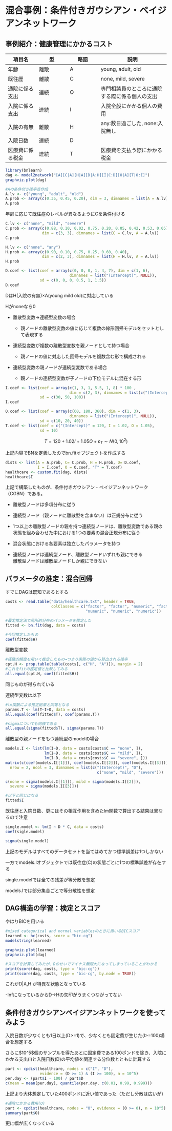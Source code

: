 # 混合事例：条件付きガウシアン・ベイジアンネットワーク

## 事例紹介：健康管理にかかるコスト

| 項目名           | 型   | 略語 | 説明                                           |
|--------------|--------------|--------------|-------------------------------|
| 年齢             | 離散 | A    | young, adult, old                              |
| 既往歴           | 離散 | C    | none, mild, severe                             |
| 通院に係る支出   | 連続 | O    | 専門相談員のところに通院する際に係る個人の支出 |
| 入院に係る支出   | 連続 | I    | 入院全般にかかる個人の費用                     |
| 入院の有無       | 離散 | H    | any:数日過ごした, none:入院無し                |
| 入院日数         | 連続 | D    |                                                |
| 医療費に係る税金 | 連続 | T    | 医療費を支払う際にかかる税金                   |

```r
library(bnlearn)
dag <- model2network("[A][C|A][H|A][D|A:H][I|C:D][O|A][T|O:I]")
graphviz.plot(dag)
```

```r
#Aの条件付き確率表作成
A.lv <- c("young", "adult", "old")
A.prob <- array(c(0.35, 0.45, 0.20), dim = 3, dimnames = list(A = A.lv))
A.prob
```

年齢に応じて既往症のレベルが異なるようにCを条件付ける

```r
C.lv <- c("none", "mild", "severe")
C.prob <- array(c(0.88, 0.10, 0.02, 0.75, 0.20, 0.05, 0.42, 0.53, 0.05),
                dim = c(3, 3), dimnames = list(C = C.lv, A = A.lv))
C.prob
```

```r
H.lv <- c("none", "any")
H.prob <- array(c(0.90, 0.10, 0.75, 0.25, 0.60, 0.40),
                dim = c(2, 3), dimnames = list(H = H.lv, A = A.lv))
H.prob
```

```r
D.coef <- list(coef = array(c(0, 0, 0, 1, 4, 7), dim = c(1, 6),
                            dimnames = list("(Intercept)", NULL)),
               sd = c(0, 0, 0, 0.5, 1, 1.5))
D.coef
```

DはH(入院の有無)×A(young mild old)に対応している

Hがnoneなら0

-   離散型変数→連続型変数の場合

    -   親ノードの離散型変数の値に応じて複数の線形回帰モデルをセットとして表現する

-   連続型変数が複数の離散型変数を親ノードとして持つ場合

    -   親ノードの値に対応した回帰モデルを複数含む形で構成される

-   連続型変数の親ノードが連続型変数である場合

    -   親ノードの連続型変数が子ノードの下位モデルに混在する形

```r
I.coef <- list(coef = array(c(1, 3, 1, 5.5, 1, 8) * 100 ,
                            dim = c(2, 3), dimnames = list(c("(Intercept)", "D"), NULL)) ,
               sd = c(30, 50, 100))
I.coef
```

```r
O.coef <- list(coef = array(c(60, 180, 360), dim = c(1, 3),
                            dimnames = list("(Intercept)", NULL)),
               sd = c(10, 20, 40))
T.coef <- list(coef = c("(Intercept)" = 120, I = 1.02, O = 1.05),
               sd = 10)
```

$$
T= 120+1.02I+1.05O+\varepsilon_T\sim N(0,10^2)
$$

上記内容でBNを定義したのでbn.fitオブジェクトを作成する

```r
dists <- list(A = A.prob, C= C.prob, H = H.prob, D= D.coef,
              I = I.coef, O = O.coef, "T" = T.coef)
healthcare <- custom.fit(dag, dists)
healthcare$I
```

上記で構築したものが、条件付きガウシアン・ベイジアンネットワーク（CGBN）である。

-   離散型ノードは多項分布に従う

-   連続型ノード（親ノードに離散型を含まない）は正規分布に従う

-   1つ以上の離散型ノードの親を持つ連続型ノードは、離散型変数である親の状態を組み合わせた中における1つの要素の混合正規分布に従う

-   混合状態における各要素は独立したパラメータを持つ

-   連続型ノードは連続型ノード、離散型ノードいずれも親にできる\
    離散型ノードは離散型ノードしか親にできない

## パラメータの推定：混合回帰

すでにDAGは既知であるとする

```r
costs <- read.table("data/healthcare.txt", header = TRUE,
                    colClasses = c("factor", "factor", "numeric", "factor",
                                   "numeric", "numeric", "numeric"))
```

```r
#最尤推定法で局所的分布のパラメータを推定した
fitted <- bn.fit(dag, data = costs)
```

```r
#今回推定したもの
coef(fitted$H)
```

離散型変数

```r
#経験的頻度を用いて推定したもの→つまり実際の値から算出される確率
cpt.H <- prop.table(table(costs[, c("H", "A")]), margin = 2)
#これをfitの推定値と比較してみる
all.equal(cpt.H, coef(fitted$H))
```

同じものが得られている

連続型変数は以下

```r
#lm関数による推定結果と同等となる
params.T <- lm(T~I+O, data = costs)
all.equal(coef(fitted$T), coef(params.T))
```

```r
#sigmaについても同様である
all.equal(sigma(fitted$T), sigma(params.T))
```

離散型の親ノードをもつ連続型のmodelの場合

```r
models.I <- list(lm(I~D, data = costs[costs$C == "none", ]),
                 lm(I~D, data = costs[costs$C == "mild", ]),
                 lm(I~D, data = costs[costs$C == "severe", ]))
matrix(c(coef(models.I[[1]]), coef(models.I[[2]]), coef(models.I[[3]])),
  nrow = 2, ncol = 3, dimnames = list(c("(Intercept)", "D"),
                                        c("none", "mild", "severe")))
```

```r
c(none = sigma(models.I[[1]]), mild = sigma(models.I[[2]]),
  severe = sigma(models.I[[3]]))
```

```r
#以下と同じになる
fitted$I
```

<!--# なぜか0と1の場所が逆になっている -->

既往歴と入院日数、更にはその相互作用を含めたlm関数で算出する結果は異なるので注意

```r
single.model <- lm(I ~ D * C, data = costs)
coef(sigle.model)
```

```r
sigma(single.model)
```

上記のモデルはすべてのデータセットを当てはめてかつ標準誤差は1つしかない

一方でmodels.Iオブジェクトでは既往症(C)の状態ごとに1つの標準誤差が存在する

single.modelでは全ての残差が等分散を想定

models.Iでは部分集合ごとで等分散性を想定

## DAG構造の学習：検定とスコア

やはりBICを用いる

```r
#mixed categorical and normal variablesのときに用いるBICスコア
learned <- hc(costs, score = "bic-cg")
modelstring(learned)
```

```r
graphviz.plot(learned)
graphviz.plot(dag)
```

```r
#スコアを計算してみたが、Dのせいでマイナス無限大になってしまっていることがわかる
print(score(dag, costs, type = "bic-cg"))
print(score(dag, costs, type = "bic-cg", by.node = TRUE))
```

これがD\|A,H が特異な状態となっている

-InfになっているからD→Hの矢印がうまくつながってない

## 条件付きガウシアンベイジアンネットワークを使ってみよう

入院日数が少なくとも1日以上(D\>=1)で、少なくとも固定費が生じた(I\>=100)場合を想定する

さらに\$10\^5\$個のサンプルを得たあとに固定費である100ポンドを除き、入院にかかる支出(I)と入院日数(D)の平均値を関連する分位数とともに計算する

```r
part <- cpdist(healthcare, nodes = c("I", "D"),
               evidence = (D >= 1) & (I >= 100), n = 10^5)
per.day <- (part$I - 100) / part$D
c(mean = mean(per.day), quantile(per.day, c(0.01, 0.99, 0.999)))
```

上記より大体想定していた400ポンドに近い値であった（ただし分散は広いが）

```r
#通院にかかる費用(O)
part <- cpdist(healthcare, nodes = "O", evidence = (O >= 0), n = 10^5)
summary(part$O)
```

更に幅が広くなっている
